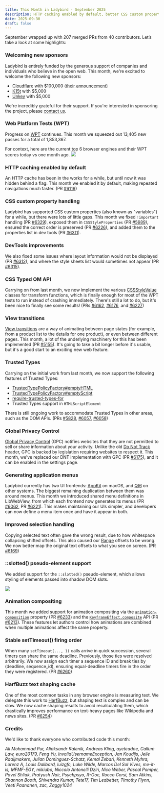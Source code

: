 ```yaml
---
title: This Month in Ladybird - September 2025
description: HTTP caching enabled by default, better CSS custom property handling, DevTools improvements, CSS Typed OM API advances, view transitions, and Trusted Types.
date: 2025-09-30
draft: false
---
```


September wrapped up with 207 merged PRs from 40 contributors. Let’s take a look at some highlights:

### Welcoming new sponsors

Ladybird is entirely funded by the generous support of companies and individuals who believe in the open web. This month, we're excited to welcome the following new sponsors:

- [Cloudflare](https://cloudflare.com) with $100,000 ([their announcement](https://blog.cloudflare.com/supporting-the-future-of-the-open-web/))
- [K15t](https://www.k15t.com) with $5,000
- [Unkey](https://www.unkey.com) with $5,000

We're incredibly grateful for their support. If you're interested in sponsoring the project, please [contact us](mailto:contact@ladybird.org).

### Web Platform Tests (WPT)

Progress on [WPT](https://web-platform-tests.org) continues. This month we squeezed out 13,405 new passes for a total of 1,853,367.

For context, here are the current top 6 browser engines and their WPT scores today vs one month ago.
![](/assets/img/newsletter-sep-2025-wpt.gif)

### HTTP caching enabled by default

An HTTP cache has been in the works for a while, but until now it was hidden behind a flag. This month we enabled it by default, making repeated navigations much faster. (PR [#6119](https://github.com/LadybirdBrowser/ladybird/pull/6119))

### CSS custom property handling

Ladybird has supported CSS custom properties (also known as "variables") for a while, but there were lots of little gaps. This month we fixed `!important` handling (PR [#6329](https://github.com/LadybirdBrowser/ladybird/pull/6329)), exposed them in `CSSStyleProperties` (PR [#5989](https://github.com/LadybirdBrowser/ladybird/pull/5989)), ensured the correct order is preserved (PR [#6226](https://github.com/LadybirdBrowser/ladybird/pull/6226)), and added them to the properties list in dev tools (PR [#6311](https://github.com/LadybirdBrowser/ladybird/pull/6311)).

### DevTools improvements

We also fixed some issues where layout information would not be displayed (PR [#6312](https://github.com/LadybirdBrowser/ladybird/pull/6312)), and where the style sheets list would sometimes not appear (PR [#6315](https://github.com/LadybirdBrowser/ladybird/pull/6315)).

### CSS Typed OM API

Carrying on from last month, we now implement the various [CSSStyleValue](https://drafts.css-houdini.org/css-typed-om/#stylevalue-objects) classes for transform functions, which is finally enough for most of the WPT tests to run instead of crashing immediately. There's still a lot to do, but it's been nice to finally see some results!
(PRs [#6162](https://github.com/LadybirdBrowser/ladybird/pull/6162), [#6176](https://github.com/LadybirdBrowser/ladybird/pull/6176), and [#6227](https://github.com/LadybirdBrowser/ladybird/pull/6227))

### View transitions

[View transitions](https://drafts.csswg.org/css-view-transitions-1/) are a way of animating between page states (for example, from a product list to the details for one product), or even between different pages. This month, a lot of the underlying machinery for this has been implemented (PR [#5155](https://github.com/LadybirdBrowser/ladybird/pull/5155)). It's going to take a bit longer before it's usable, but it's a good start to an exciting new web feature.

### Trusted Types

Carrying on the initial work from last month, we now support the following features of Trusted Types:

- [TrustedTypePolicyFactory#emptyHTML](https://developer.mozilla.org/en-US/docs/Web/API/TrustedTypePolicyFactory/emptyHTML)
- [TrustedTypePolicyFactory#emptyScript](https://developer.mozilla.org/en-US/docs/Web/API/TrustedTypePolicyFactory/emptyScript)
- [require-trusted-types-for](https://developer.mozilla.org/en-US/docs/Web/HTTP/Reference/Headers/Content-Security-Policy/require-trusted-types-for)
- Trusted Types support in `HTMLScriptElement`

There is still ongoing work to accommodate Trusted Types in other areas, such as the DOM APIs.
(PRs [#5828](https://github.com/LadybirdBrowser/ladybird/pull/5828), [#6057](https://github.com/LadybirdBrowser/ladybird/pull/6057), [#6058](https://github.com/LadybirdBrowser/ladybird/pull/6058))

### Global Privacy Control

[Global Privacy Control](https://globalprivacycontrol.org/) (GPC) notifies websites that they are not permitted to sell or share information about your activity. Unlike the old [Do Not Track](https://developer.mozilla.org/en-US/docs/Web/API/Navigator/doNotTrack) header, GPC is backed by legislation requiring websites to respect it. This month, we've replaced our DNT implementation with GPC (PR [#6175](https://github.com/LadybirdBrowser/ladybird/pull/6175)), and it can be enabled in the settings page.

### Generating application menus

Ladybird currently has two UI frontends: [AppKit](https://developer.apple.com/documentation/appkit?language=objc) on macOS, and [Qt6](https://www.qt.io/product/qt6) on other systems. The biggest remaining duplication between them was around menus. This month we introduced shared menu definitions in LibWebView, from which each frontend now generates its menus (PR [#6062](https://github.com/LadybirdBrowser/ladybird/pull/6062), PR [#6221](https://github.com/LadybirdBrowser/ladybird/pull/6221)). This makes maintaining our UIs simpler, and developers can now define a menu item once and have it appear in both.

### Improved selection handling

Copying selected text often gave the wrong result, due to how whitespace collapsing shifted offsets. This also caused our [Range](https://developer.mozilla.org/en-US/docs/Web/API/Range) offsets to be wrong. We now better map the original text offsets to what you see on screen. (PR [#6169](https://github.com/LadybirdBrowser/ladybird/pull/6169))

### ::slotted() pseudo-element support

We added support for the `::slotted()` pseudo-element, which allows styling of elements passed into shadow DOM slots.

![](/assets/img/newsletter-sep-2025-rt-slotted-selector-progress.png)

### Animation compositing

This month we added support for animation compositing via the [`animation-composition`](https://developer.mozilla.org/en-US/docs/Web/CSS/animation-composition) property (PR [#6233](https://github.com/LadybirdBrowser/ladybird/pull/6233)) and the [`KeyframeEffect.composite`](https://developer.mozilla.org/en-US/docs/Web/API/KeyframeEffect/composite) API (PR [#6213](https://github.com/LadybirdBrowser/ladybird/pull/6213)). These features let authors control how animations are combined when multiple animations affect the same property.

### Stable setTimeout() firing order

When many `setTimeout(..., 1)` calls arrive in quick succession, several timers can share the same deadline. Previously, those ties were resolved arbitrarily. We now assign each timer a sequence ID and break ties by (deadline, sequence_id), ensuring equal-deadline timers fire in the order they were registered. (PR [#6260](https://github.com/LadybirdBrowser/ladybird/pull/6260))

### HarfBuzz text shaping cache

One of the most common tasks in any browser engine is measuring text. We delegate this work to [HarfBuzz](https://harfbuzz.github.io), but shaping text is complex and can be slow. We now cache shaping results to avoid recalculating them, which drastically improves performance on text-heavy pages like Wikipedia and news sites. (PR [#6254](https://github.com/LadybirdBrowser/ladybird/pull/6254))

### Credits

We'd like to thank everyone who contributed code this month:

_Ali Mohammad Pur, Aliaksandr Kalenik, Andreas Kling, ayeteadoe, Callum Law, euro20179, Feng Yu, InvalidUsernameException, Jan Koudijs, Jelle Raaijmakers, Julian Dominguez-Schatz, Kemal Zebari, Kenneth Myhra, Lorenz A, Louis Dalibard, luizgfc, Luke Wilde, Marcos Del Sol Vives, me-it-is, MFMF-EGY, mikiubo, Niccolo Antonelli Dziri, Nico Weber, Pascal Pomper, Pavel Shliak, Pratyush Nair, Psychpsyo, R-Goc, Rocco Corsi, Sam Atkins, Shannon Booth, Shivendra Kumar, Tete17, Tim Ledbetter, Timothy Flynn, Veeti Paananen, zac, Zaggy1024_
